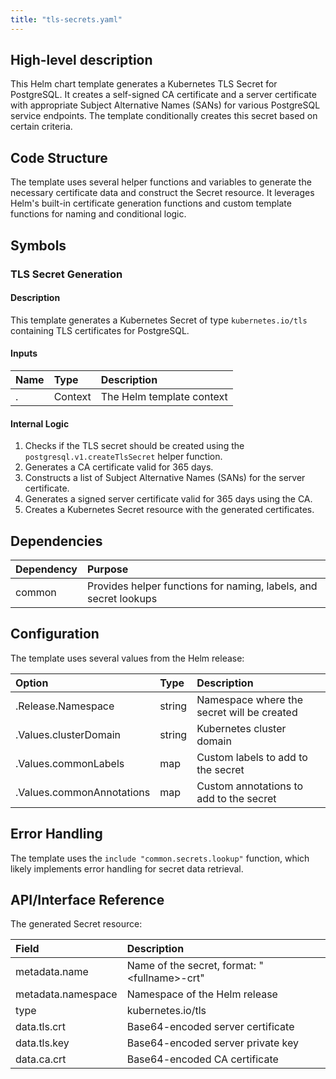 ```yaml
---
title: "tls-secrets.yaml"
---
```


## High-level description
This Helm chart template generates a Kubernetes TLS Secret for PostgreSQL. It creates a self-signed CA certificate and a server certificate with appropriate Subject Alternative Names (SANs) for various PostgreSQL service endpoints. The template conditionally creates this secret based on certain criteria.

## Code Structure
The template uses several helper functions and variables to generate the necessary certificate data and construct the Secret resource. It leverages Helm's built-in certificate generation functions and custom template functions for naming and conditional logic.

## Symbols

### TLS Secret Generation
#### Description
This template generates a Kubernetes Secret of type `kubernetes.io/tls` containing TLS certificates for PostgreSQL.

#### Inputs
| Name | Type | Description |
|:-----|:-----|:------------|
| . | Context | The Helm template context |

#### Internal Logic
1. Checks if the TLS secret should be created using the `postgresql.v1.createTlsSecret` helper function.
2. Generates a CA certificate valid for 365 days.
3. Constructs a list of Subject Alternative Names (SANs) for the server certificate.
4. Generates a signed server certificate valid for 365 days using the CA.
5. Creates a Kubernetes Secret resource with the generated certificates.

## Dependencies
| Dependency | Purpose |
|:-----------|:--------|
| common | Provides helper functions for naming, labels, and secret lookups |

## Configuration
The template uses several values from the Helm release:

| Option | Type | Description |
|:-------|:-----|:------------|
| .Release.Namespace | string | Namespace where the secret will be created |
| .Values.clusterDomain | string | Kubernetes cluster domain |
| .Values.commonLabels | map | Custom labels to add to the secret |
| .Values.commonAnnotations | map | Custom annotations to add to the secret |

## Error Handling
The template uses the `include "common.secrets.lookup"` function, which likely implements error handling for secret data retrieval.

## API/Interface Reference
The generated Secret resource:

| Field | Description |
|:------|:------------|
| metadata.name | Name of the secret, format: "&lt;fullname&gt;-crt" |
| metadata.namespace | Namespace of the Helm release |
| type | kubernetes.io/tls |
| data.tls.crt | Base64-encoded server certificate |
| data.tls.key | Base64-encoded server private key |
| data.ca.crt | Base64-encoded CA certificate |